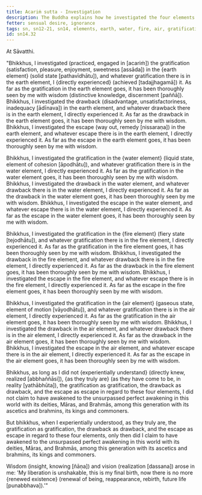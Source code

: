 ```yaml
---
title: Acariṁ sutta - Investigation
description: The Buddha explains how he investigated the four elements of earth, water, fire and air to understand the full extent of gratification, drawback, and escape in each of them.
fetter: sensual desire, ignorance
tags: sn, sn12-21, sn14, elements, earth, water, fire, air, gratification, drawback, escape, investigation, practice, experience, wisdom, insight, realization, liberation
id: sn14.32
---
```


At Sāvatthi.

"Bhikkhus, I investigated (practiced, engaged in [acariṁ]) the gratification (satisfaction, pleasure, enjoyment, sweetness [assāda]) in the \{earth element} (solid state [pathavīdhātu]), and whatever gratification there is in the earth element, I \{directly experienced} (achieved [tadajjhagamā]) it. As far as the gratification in the earth element goes, it has been thoroughly seen by me with wisdom (distinctive knowledge, discernment [paññā]). Bhikkhus, I investigated the drawback (disadvantage, unsatisfactoriness, inadequacy [ādīnava]) in the earth element, and whatever drawback there is in the earth element, I directly experienced it. As far as the drawback in the earth element goes, it has been thoroughly seen by me with wisdom. Bhikkhus, I investigated the escape (way out, remedy [nissaraṇa]) in the earth element, and whatever escape there is in the earth element, I directly experienced it. As far as the escape in the earth element goes, it has been thoroughly seen by me with wisdom.

Bhikkhus, I investigated the gratification in the \{water element} (liquid state, element of cohesion [āpodhātu]), and whatever gratification there is in the water element, I directly experienced it. As far as the gratification in the water element goes, it has been thoroughly seen by me with wisdom. Bhikkhus, I investigated the drawback in the water element, and whatever drawback there is in the water element, I directly experienced it. As far as the drawback in the water element goes, it has been thoroughly seen by me with wisdom. Bhikkhus, I investigated the escape in the water element, and whatever escape there is in the water element, I directly experienced it. As far as the escape in the water element goes, it has been thoroughly seen by me with wisdom.

Bhikkhus, I investigated the gratification in the \{fire element} (fiery state [tejodhātu]), and whatever gratification there is in the fire element, I directly experienced it. As far as the gratification in the fire element goes, it has been thoroughly seen by me with wisdom. Bhikkhus, I investigated the drawback in the fire element, and whatever drawback there is in the fire element, I directly experienced it. As far as the drawback in the fire element goes, it has been thoroughly seen by me with wisdom. Bhikkhus, I investigated the escape in the fire element, and whatever escape there is in the fire element, I directly experienced it. As far as the escape in the fire element goes, it has been thoroughly seen by me with wisdom.

Bhikkhus, I investigated the gratification in the \{air element} (gaseous state, element of motion [vāyodhātu]), and whatever gratification there is in the air element, I directly experienced it. As far as the gratification in the air element goes, it has been thoroughly seen by me with wisdom. Bhikkhus, I investigated the drawback in the air element, and whatever drawback there is in the air element, I directly experienced it. As far as the drawback in the air element goes, it has been thoroughly seen by me with wisdom. Bhikkhus, I investigated the escape in the air element, and whatever escape there is in the air element, I directly experienced it. As far as the escape in the air element goes, it has been thoroughly seen by me with wisdom.

Bhikkhus, as long as I did not \{experientially understand} (directly knew, realized [abbhaññāsi]), \{as they truly are} (as they have come to be, in reality [yathābhūta]), the gratification as gratification, the drawback as drawback, and the escape as escape in regard to these four elements, I did not claim to have awakened to the unsurpassed perfect awakening in this world with its deities, Māras, and Brahmās, among this generation with its ascetics and brahmins, its kings and commoners.

But bhikkhus, when I experientially understood, as they truly are, the gratification as gratification, the drawback as drawback, and the escape as escape in regard to these four elements, only then did I claim to have awakened to the unsurpassed perfect awakening in this world with its deities, Māras, and Brahmās, among this generation with its ascetics and brahmins, its kings and commoners.

Wisdom (insight, knowing [ñāṇa]) and vision (realization [dassana]) arose in me: 'My liberation is unshakable, this is my final birth, now there is no more \{renewed existence} (renewal of being, reappearance, rebirth, future life [punabbhava]).'"
